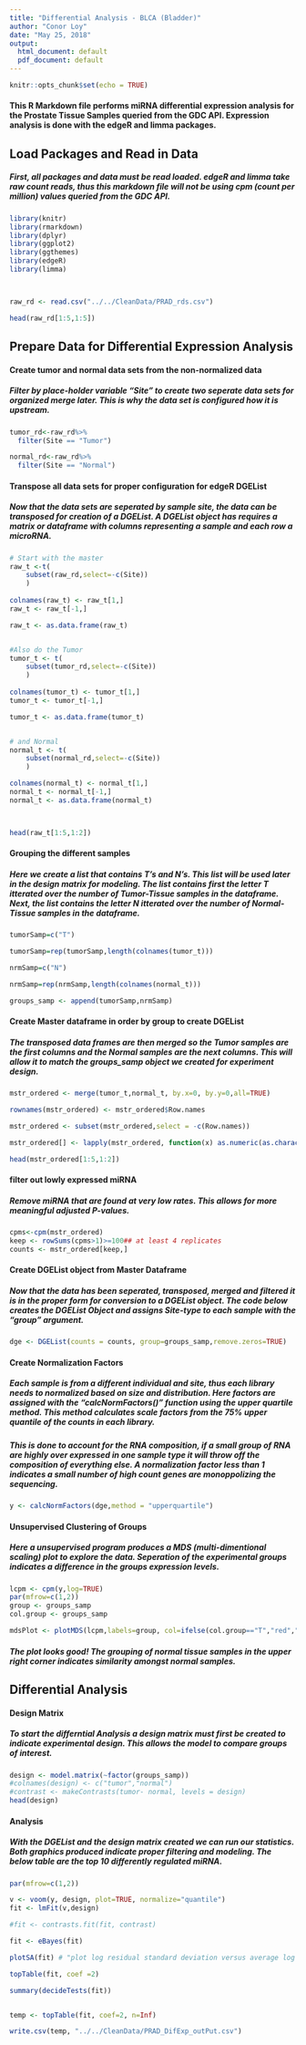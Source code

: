 ---
title: "Differential Analysis - BLCA (Bladder)"
author: "Conor Loy"
date: "May 25, 2018"
output:
  html_document: default
  pdf_document: default
---

```{r setup, include=FALSE}
knitr::opts_chunk$set(echo = TRUE)
```

#### This R Markdown file performs miRNA differential expression analysis for the Prostate Tissue Samples queried from the GDC API. Expression analysis is done with the edgeR and limma packages.


## Load Packages and Read in Data


##### First, all packages and data must be read loaded. edgeR and limma take raw count reads, thus this markdown file will not be using cpm (count per million) values queried from the GDC API.

```{r,echo=TRUE,warning=FALSE}
library(knitr)
library(rmarkdown)
library(dplyr)
library(ggplot2)
library(ggthemes)
library(edgeR)
library(limma)



raw_rd <- read.csv("../../CleanData/PRAD_rds.csv")

head(raw_rd[1:5,1:5])
```


## Prepare Data for Differential Expression Analysis

#### Create tumor and normal data sets from the non-normalized data

##### Filter by place-holder variable "Site" to create two seperate data sets for organized merge later. This is why the data set is configured how it is upstream.


```{r}
tumor_rd<-raw_rd%>%
  filter(Site == "Tumor")

normal_rd<-raw_rd%>%
  filter(Site == "Normal")
```



#### Transpose all data sets for proper configuration for edgeR DGEList

##### Now that the data sets are seperated by sample site, the data can be transposed for creation of a DGEList. A DGEList object has requires a matrix or dataframe with columns representing a sample and each row a microRNA.


```{r}
# Start with the master
raw_t <-t(
    subset(raw_rd,select=-c(Site))
    )
  
colnames(raw_t) <- raw_t[1,]
raw_t <- raw_t[-1,]

raw_t <- as.data.frame(raw_t)


#Also do the Tumor
tumor_t <- t(
    subset(tumor_rd,select=-c(Site))
    )
  
colnames(tumor_t) <- tumor_t[1,]
tumor_t <- tumor_t[-1,]

tumor_t <- as.data.frame(tumor_t)


# and Normal 
normal_t <- t(
    subset(normal_rd,select=-c(Site))
    )

colnames(normal_t) <- normal_t[1,]
normal_t <- normal_t[-1,]
normal_t <- as.data.frame(normal_t)



head(raw_t[1:5,1:2])
```


#### Grouping the different samples

##### Here we create a list that contains T's and N's. This list will be used later in the design matrix for modeling. The list contains first the letter T itterated over the number of Tumor-Tissue samples in the dataframe. Next, the list contains the letter N itterated over the number of Normal-Tissue samples in the dataframe.


```{r}
tumorSamp=c("T")

tumorSamp=rep(tumorSamp,length(colnames(tumor_t)))

nrmSamp=c("N")

nrmSamp=rep(nrmSamp,length(colnames(normal_t)))

groups_samp <- append(tumorSamp,nrmSamp)
```


#### Create Master dataframe in order by group to create DGEList

##### The transposed data frames are then merged so the Tumor samples are the first columns and the Normal samples are the next columns. This will allow it to match the groups_samp object we created for experiment design.


```{r}
mstr_ordered <- merge(tumor_t,normal_t, by.x=0, by.y=0,all=TRUE)

rownames(mstr_ordered) <- mstr_ordered$Row.names

mstr_ordered <- subset(mstr_ordered,select = -c(Row.names))

mstr_ordered[] <- lapply(mstr_ordered, function(x) as.numeric(as.character(x)))

head(mstr_ordered[1:5,1:2])
```


#### filter out lowly expressed miRNA

##### Remove miRNA that are found at very low rates. This allows for more meaningful adjusted P-values.


```{r}
cpms<-cpm(mstr_ordered)
keep <- rowSums(cpms>1)>=100## at least 4 replicates
counts <- mstr_ordered[keep,]
```


#### Create DGEList object from Master Dataframe

##### Now that the data has been seperated, transposed, merged and filtered it is in the proper form for conversion to a DGEList object. The code below creates the DGEList Object and assigns Site-type to each sample with the "group" argument.


```{r}
dge <- DGEList(counts = counts, group=groups_samp,remove.zeros=TRUE)
```


#### Create Normalization Factors

##### Each sample is from a different individual and site, thus each library needs to normalized based on size and distribution. Here factors are assigned with the "calcNormFactors()" function using the upper quartile method. This method calculates scale factors from the 75% upper quantile of the counts in each library.  

##### This is done to account for the RNA composition, if a small group of RNA are highly over expressed in one sample type it will throw off the composition of everything else. A normalization factor less than 1 indicates a small number of high count genes are monoppolizing the sequencing.
  

```{r}
y <- calcNormFactors(dge,method = "upperquartile")
```


#### Unsupervised Clustering of Groups 

##### Here a unsupervised program produces a MDS (multi-dimentional scaling) plot to explore the data. Seperation of the experimental groups indicates a difference in the groups expression levels.


```{r}
lcpm <- cpm(y,log=TRUE)
par(mfrow=c(1,2))
group <- groups_samp
col.group <- groups_samp

mdsPlot <- plotMDS(lcpm,labels=group, col=ifelse(col.group=="T","red","blue"))
```


##### The plot looks good! The grouping of normal tissue samples in the upper right corner indicates similarity amongst normal samples.


## Differential Analysis 

#### Design Matrix

##### To start the differntial Analysis a design matrix must first be created to indicate experimental design. This allows the model to compare groups of interest.


```{r}
design <- model.matrix(~factor(groups_samp))
#colnames(design) <- c("tumor","normal")
#contrast <- makeContrasts(tumor- normal, levels = design)
head(design)
```


#### Analysis

##### With the DGEList and the design matrix created we can run our statistics. Both graphics produced indicate proper filtering and modeling. The below table are the top 10 differently regulated miRNA.


```{r}
par(mfrow=c(1,2))

v <- voom(y, design, plot=TRUE, normalize="quantile")
fit <- lmFit(v,design)

#fit <- contrasts.fit(fit, contrast)

fit <- eBayes(fit)

plotSA(fit) # "plot log residual standard deviation versus average log expression for a fitted microarray linear model"

topTable(fit, coef =2)
```



```{r}
summary(decideTests(fit))


temp <- topTable(fit, coef=2, n=Inf)

write.csv(temp, "../../CleanData/PRAD_DifExp_outPut.csv")
```